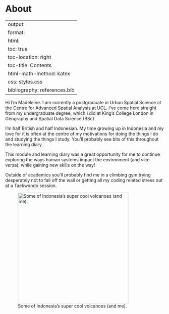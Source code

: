 # About {.unnumbered}

---
output:
  format:
  html:
toc: true
toc-location: right
toc-title: Contents
html-math-method: katex
css: styles.css
bibliography: references.bib
---

Hi I'm Madeleine. I am currently a postgraduate in Urban Spatial Science at the Centre for Advanced Spatial Analysis at UCL. I've come here straight from my undergraduate degree, which I did at King's College London in Geography and Spatial Data Science (BSc).

I'm half British and half Indonesian. My time growing up in Indonesia and my love for it is often at the centre of my motivations for doing the things I do and studying the things I study. You'll probably see bits of this throughout the learning diary.

This module and learning diary was a great opportunity for me to continue exploring the ways human systems impact the environment (and vice versa), while gaining new skills on the way!

Outside of academics you'll probably find me in a climbing gym trying desperately not to fall off the wall or getting all my coding related stress out at a Taekwondo session.

![Some of Indonesia's super cool volcanoes (and me).](about_me.jpg){fig-align="center" width="350"}
